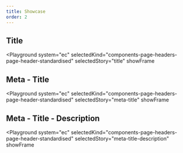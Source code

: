 ```yaml
---
title: Showcase
order: 2
---
```




## Title

<Playground
  system="ec"
  selectedKind="components-page-headers-page-header-standardised"
  selectedStory="title"
  showFrame
>
  <Html markup={pageHeaderTitle} />
</Playground>

## Meta - Title

<Playground
  system="ec"
  selectedKind="components-page-headers-page-header-standardised"
  selectedStory="meta-title"
  showFrame
>
  <Html markup={pageHeaderMetaTitle} />
</Playground>

## Meta - Title - Description

<Playground
  system="ec"
  selectedKind="components-page-headers-page-header-standardised"
  selectedStory="meta-title-description"
  showFrame
>
  <Html markup={pageHeaderMetaTitleDescription} />
</Playground>
